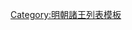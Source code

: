 {{ming|title=明朝沙陽國諸王|ed=沙陽國|head=不知何年或[[成化]]十三年（[[1477年]]）封。|
{{ming/title}}
{{ming/list|沙陽王|[[朱音壅]]|朱徽煣、子|？年|《[[明史]]》、《[[明實錄]]》無此人，惟《[[南明史 (錢海岳)|南明史]]》有此人。不知何年封。薨。}}
{{ming/list|沙陽端靖王|[[朱膺鉋]]|朱音壅、子<br>或<br>朱音埑、嫡五子|[[1477年]]—[[1517年]]|成化十三年襲封。[[正德 (明朝)|正德]]十二年薨。}}
{{ming/list|沙陽王|[[朱彥濎]]|朱膺鉋、嫡一子|[[1519年]]—[[1521年]]|正德十四年襲封。十六年薨。無子，除。}}
}}<noinclude>
[[Category:明朝諸王列表模板]]
</noinclude>